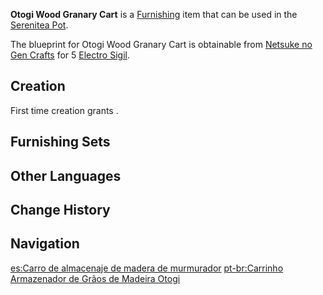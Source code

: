 {{Furnishing Infobox
|id             = 370507
|image          = Item Otogi Wood Granary Cart.png
|category       = Building
|subcategory    = Free Booth
|quality        = 2
|adeptal_energy = 30
|load           = 35
|reduced_load   = 24
|description    = A pushcart that carries supplies of grain. These carts tend to be made from hastily-modified [[Otogi Wood]], while the grain sacks have been tightly bound.<br />The old farmers of [[Inazuma]] have a secret trick to storing grain: they oven-dry [[Lavender Melon]] skin and grind it into powder before adding tea powder, stir-frying them both, and pouring the lot to mix with grain. This helps to prevent pests and mildew from setting in. However, the aforementioned method does give any grain so processed a rather strange smell, and it is for that reason that such methods are rarely used anymore.
|blueprint      = Purchased from [[Netsuke no Gen Crafts]]
}}
'''Otogi Wood Granary Cart''' is a [[Furnishing]] item that can be used in the [[Serenitea Pot]].

The blueprint for Otogi Wood Granary Cart is obtainable from [[Netsuke no Gen Crafts]] for 5 [[Electro Sigil]].

==Creation==
First time creation grants {{Item|Trust|24|x=30}}.
{{Recipe
|type = Creation
|time = 12h
|Otogi Wood = 4
|sort = Otogi Wood
}}

==Furnishing Sets==
{{Craft Usage}}

==Other Languages==
{{Other Languages
|default_hidden = 1
|en      = Otogi Wood Granary Cart
|zhs     = 御伽木储粮推车
|zhs_rm  = Yùjiā-mù Chǔliáng Tuīchē
|zht     = 御伽木儲糧推車
|zht_rm  = Yùjiā-mù Chǔliáng Tuīchē
|ja      = 御伽の食料台車
|ja_rm   = Otogi no Shokuryou Daisha
|ko      = 오토기나무 식량 저장용 수레
|ko_rm   = Otoginamu Singnyang Jeojang'yong Sure
|es      = Carro de almacenaje de madera de murmurador
|fr      = Chariot à grains en bois de dulcinier
|ru      = Зерновоз из древесины отоги
|th      = รถเข็นธัญพืชไม้ Otogi
|th_rm   = 
|vi      = Xe Đẩy Lương Thực Otogi
|de      = Nahrungs-Schiebewagen aus Otogi-Holz
|id      = Gerobak Hasil Tani dari Otogi
|pt      = Carrinho Armazenador de Grãos de Madeira Otogi
|tr      = Otogi Tahıl Arabası
|it      = Carretto di grano in legno Otogi
}}

==Change History==
{{Change History|2.4}}

==Navigation==
{{Furnishing Navbox|exterior}}

[[es:Carro de almacenaje de madera de murmurador]]
[[pt-br:Carrinho Armazenador de Grãos de Madeira Otogi]]